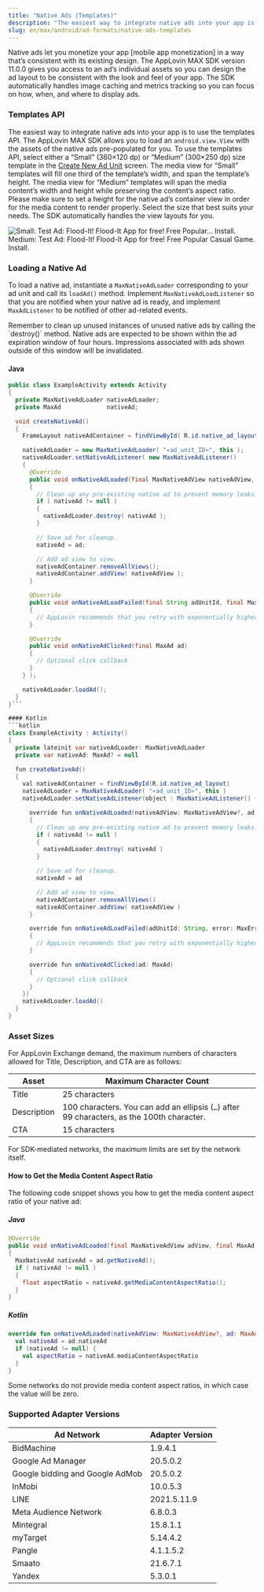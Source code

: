 ```yaml
---
title: "Native Ads (Templates)"
description: "The easiest way to integrate native ads into your app is to use the templates <Abbr>API</Abbr>."
slug: en/max/android/ad-formats/native-ads-templates
---
```


<Glossary>Native ads</Glossary> let you <Glossary>monetize your app [mobile app monetization]</Glossary> in a way that’s consistent with its existing design.
The AppLovin MAX <Abbr>SDK</Abbr> version 11.0.0 gives you access to an ad’s individual assets so you can design the ad layout to be consistent with the look and feel of your app.
The <Abbr>SDK</Abbr> automatically handles image caching and metrics tracking so you can focus on how, when, and where to display ads.

### Templates <Abbr>API</Abbr>

The easiest way to integrate native ads into your app is to use the templates <Abbr>API</Abbr>.
The AppLovin MAX <Abbr>SDK</Abbr> allows you to load an `android.view.View` with the assets of the native ads pre-populated for you.
To use the templates <Abbr>API</Abbr>, select either a “Small” (360×120 <Abbr>dp</Abbr>) or “Medium” (300×250 <Abbr>dp</Abbr>) size template in the [<UILabel>Create New Ad Unit</UILabel>](https://dash.applovin.com/o/mediation/ad_units/create/) screen.
The media view for “Small” templates will fill one third of the template’s width, and span the template’s height.
The media view for “Medium” templates will span the media content’s width and height while preserving the content’s aspect ratio.
Please make sure to set a height for the native ad’s container view in order for the media content to render properly.
Select the size that best suits your needs.
The <Abbr>SDK</Abbr> automatically handles the view layouts for you.

![Small: Test Ad: Flood-It! Flood-It App for free! Free Popular… Install. Medium: Test Ad: Flood-It! Flood-It App for free! Free Popular Casual Game. Install.](/images/native-templates.png)

### Loading a Native Ad

To load a native ad, instantiate a `MaxNativeAdLoader` corresponding to your ad unit and call its `loadAd()` method.
Implement `MaxNativeAdLoadListener` so that you are notified when your native ad is ready, and implement `MaxAdListener` to be notified of other ad-related events.

<Callout type="note">
Remember to clean up unused instances of unused native ads by calling the `destroy()` method.
</Callout>

<Callout type="note">
Native ads are expected to be shown within the ad expiration window of four hours.
<Glossary>Impressions</Glossary> associated with ads shown outside of this window will be invalidated.
</Callout>

#### Java
```java
public class ExampleActivity extends Activity
{
  private MaxNativeAdLoader nativeAdLoader;
  private MaxAd             nativeAd;

  void createNativeAd()
  {
    FrameLayout nativeAdContainer = findViewById( R.id.native_ad_layout );

    nativeAdLoader = new MaxNativeAdLoader( "«ad_unit_ID»", this );
    nativeAdLoader.setNativeAdListener( new MaxNativeAdListener()
    {
      @Override
      public void onNativeAdLoaded(final MaxNativeAdView nativeAdView, final MaxAd ad)
      {
        // Clean up any pre-existing native ad to prevent memory leaks.
        if ( nativeAd != null )
        {
          nativeAdLoader.destroy( nativeAd );
        }

        // Save ad for cleanup.
        nativeAd = ad;

        // Add ad view to view.
        nativeAdContainer.removeAllViews();
        nativeAdContainer.addView( nativeAdView );
      }

      @Override
      public void onNativeAdLoadFailed(final String adUnitId, final MaxError error)
      {
        // AppLovin recommends that you retry with exponentially higher delays up to a maximum delay
      }

      @Override
      public void onNativeAdClicked(final MaxAd ad)
      {
        // Optional click callback
      }
    } );

    nativeAdLoader.loadAd();
  }
}```

#### Kotlin
```kotlin
class ExampleActivity : Activity()
{
  private lateinit var nativeAdLoader: MaxNativeAdLoader
  private var nativeAd: MaxAd? = null

  fun createNativeAd()
  {
    val nativeAdContainer = findViewById(R.id.native_ad_layout)
    nativeAdLoader = MaxNativeAdLoader( "«ad_unit_ID»", this )
    nativeAdLoader.setNativeAdListener(object : MaxNativeAdListener() {

      override fun onNativeAdLoaded(nativeAdView: MaxNativeAdView?, ad: MaxAd)
      {
        // Clean up any pre-existing native ad to prevent memory leaks.
        if ( nativeAd != null )
        {
          nativeAdLoader.destroy( nativeAd )
        }

        // Save ad for cleanup.
        nativeAd = ad

        // Add ad view to view.
        nativeAdContainer.removeAllViews()
        nativeAdContainer.addView( nativeAdView )
      }

      override fun onNativeAdLoadFailed(adUnitId: String, error: MaxError)
      {
        // AppLovin recommends that you retry with exponentially higher delays up to a maximum delay
      }

      override fun onNativeAdClicked(ad: MaxAd)
      {
        // Optional click callback
      }
    })
    nativeAdLoader.loadAd()
  }
}
```

### Asset Sizes

For <Glossary>AppLovin Exchange</Glossary> demand, the maximum numbers of characters allowed for Title, Description, and <Abbr>CTA</Abbr> are as follows:

| Asset | Maximum Character Count |
| ----- | ----------------------- |
| Title | 25 characters |
| Description | 100 characters. You can add an ellipsis (`…`) after 99 characters, as the 100th character. |
| <Abbr>CTA</Abbr> | 15 characters |

For <Glossary>SDK</Glossary>-mediated networks, the maximum limits are set by the network itself.

#### How to Get the Media Content Aspect Ratio

The following code snippet shows you how to get the media content aspect ratio of your native ad:

##### Java
```java
@Override
public void onNativeAdLoaded(final MaxNativeAdView adView, final MaxAd ad)
{
  MaxNativeAd nativeAd = ad.getNativeAd();
  if ( nativeAd != null )
  {
    float aspectRatio = nativeAd.getMediaContentAspectRatio();
  }
}
```

##### Kotlin
```kotlin
override fun onNativeAdLoaded(nativeAdView: MaxNativeAdView?, ad: MaxAd) {
  val nativeAd = ad.nativeAd
  if (nativeAd != null) {
    val aspectRatio = nativeAd.mediaContentAspectRatio
  }
}
```

<Callout type="note">
Some networks do not provide media content aspect ratios, in which case the value will be zero.
</Callout>

### Supported Adapter Versions
| Ad Network | Adapter Version |
| ---------- | --------------- |
| BidMachine | 1.9.4.1 |
| Google Ad Manager | 20.5.0.2 |
| Google bidding and Google AdMob | 20.5.0.2 |
| InMobi | 10.0.5.3 |
| LINE | 2021.5.11.9 |
| Meta Audience Network | 6.8.0.3 |
| Mintegral | 15.8.1.1 |
| myTarget | 5.14.4.2 |
| Pangle | 4.1.1.5.2 |
| Smaato | 21.6.7.1 |
| Yandex | 5.3.0.1 |

